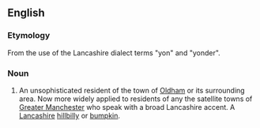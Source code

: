 ==English==

===Etymology===
From the use of the Lancashire dialect terms "yon" and "yonder".

===Noun===
{{en-noun}}

# {{label|en|UK|slang|derogatory}} An unsophisticated resident of the town of [[Oldham]] or its surrounding area. Now more widely applied to residents of any the satellite towns of [[Greater Manchester]] who speak with a broad Lancashire accent. A [[Lancashire]] [[hillbilly]] or [[bumpkin]].